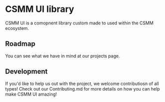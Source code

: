 
<Meta title="Introduction" />

<style>{``}</style>

# CSMM UI library
CSMM UI is a comopnent library custom made to used within the CSMM ecosystem.

## Roadmap
You can see what we have in mind at our projects page.

## Development

If you'd like to help us out with the project, we welcome contributiosn of all types! Check out our Contributing.md for more details on how you can help make CSMM UI amazing!